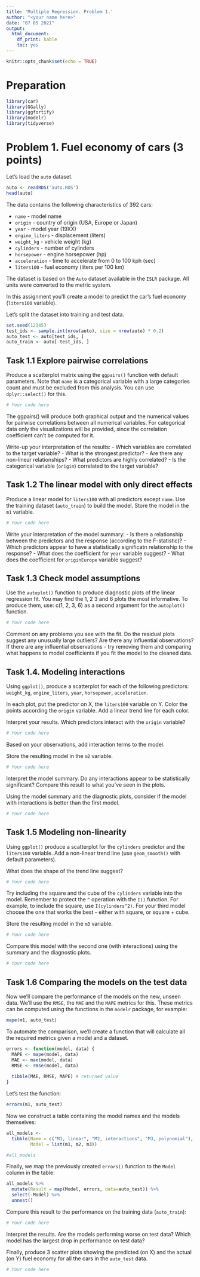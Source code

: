 ```yaml
---
title: 'Multiple Regression. Problem 1.'
author: "<your name here>"
date: "07 05 2021"
output: 
  html_document: 
    df_print: kable
    toc: yes
---
```


```r
knitr::opts_chunk$set(echo = TRUE)
```

# Preparation

```r
library(car)
library(GGally)
library(ggfortify)
library(modelr)
library(tidyverse)
```



# Problem 1. Fuel economy of cars (3 points)

Let's load the `auto` dataset.

```r
auto <- readRDS('auto.RDS')
head(auto)
```

The data contains the following characteristics of 392 cars:

  - `name` - model name
  - `origin` - country of origin (USA, Europe or Japan)
  - `year` - model year (19XX)
  - `engine_liters` - displacement (liters)
  - `weight_kg` - vehicle weight (kg)
  - `cylinders` - number of cylinders
  - `horsepower` - engine horsepower (hp)
  - `acceleration` - time to accelerate from 0 to 100 kph (sec)
  - `liters100` - fuel economy (liters per 100 km)
  
The dataset is based on the `Auto` dataset available in the `ISLR` package. All units were converted to the metric system.

In this assignment you'll create a model to predict the car's fuel economy (`liters100` variable).

Let's split the dataset into training and test data.

```r
set.seed(12345)
test_ids <- sample.int(nrow(auto), size = nrow(auto) * 0.2)
auto_test <- auto[test_ids, ]
auto_train <- auto[-test_ids, ]
```


## Task 1.1 Explore pairwise correlations

Produce a scatterplot matrix using the `ggpairs()` function with default parameters. Note that `name` is a categorical variable with a large categories count and must be excluded from this analysis. You can use `dplyr::select()` for this.

```r
# Your code here

```


The ggpairs() will produce both graphical output and the numerical values for pairwise correlations between all numerical variables. For categorical data only the visualizations will be provided, since the correlation coefficient can't be computed for it.

Write-up your interpretation of the results:
- Which variables are correlated to the target variable?
- What is the strongest predictor?
- Are there any non-linear relationships?
- What predictors are highly correlated?
- Is the categorical variable (`origin`) correlated to the target variable?


## Task 1.2 The linear model with only direct effects

Produce a linear model for `liters100` with all predictors except `name`. Use the training dataset (`auto_train`) to build the model. Store the model in the `m1` variable.

```r
# Your code here

```

Write your interpretation of the model summary:
- Is there a relationship between the predictors and the response (according to the F-statistic)?
- Which predictors appear to have a statistically significatn relationship to the response?
- What does the coefficient for `year` variable suggest?
- What does the coefficient for `originEurope` variable suggest?


## Task 1.3 Check model assumptions

Use the `autoplot()` function to produce diagnostic plots of the linear regression fit.
You may find the 1, 2 3 and 6 plots the most informative. To produce them, use: c(1, 2, 3, 6) as a second argument for the `autoplot()` function.


```r
# Your code here

```


Comment on any problems you see with the fit. Do the residual plots suggest any unusually large outliers? 
Are there any influential observations? If there are any influential observations - try removing them and comparing what happens to model coefficients if you fit the model to the cleaned data.


## Task 1.4. Modeling interactions

Using `ggplot()`, produce a scatterplot for each of the following predictors: `weight_kg`, `engine_liters`, `year`, `horsepower`, `acceleration`. 

In each plot, put the predictor on X, the `liters100` variable on Y. Color the points according the `origin` variable. Add a linear trend line for each color.

Interpret your results. Which predictors interact with the `origin` variable?


```r
# Your code here
```


Based on your observations, add interaction terms to the model. 

Store the resulting model in the `m2` variable.

```r
# Your code here
```


Interpret the model summary. Do any interactions appear to be statistically significant? Compare this result to what you've seen in the plots.


Using the model summary and the diagnostic plots, consider if the model with interactions is better than the first model.

```r
# Your code here
```


## Task 1.5 Modeling non-linearity

Using `ggplot()` produce a scatterplot for the `cylinders` predictor 
and the `liters100` variable. Add a non-linear trend line (use `geom_smooth()`
with default parameters). 

What does the shape of the trend line suggest?

```r
# Your code here
```

Try including the square and the cube of the `cylinders` variable into the model. Remember to protect the `^` operation with the `I()` function. For example, to include the square, use `I(cylinders^2)`. For your third model choose the one that works the best - either with square, or square + cube. 

Store the resulting model in the `m3` variable.

```r
# Your code here
```


Compare this model with the second one (with interactions) using the summary and the diagnostic plots.


```r
# Your code here
```


## Task 1.6 Comparing the models on the test data

Now we'll compare the performance of the models on the new, unseen data. We'll use the `RMSE`, the `MAE` and the `MAPE` metrics for this. These metrics can be computed using the functions in the `modelr` package, for example:

```r
mape(m1, auto_test)
```

To automate the comparison, we'll create a function that will calculate all the required metrics given a model and a dataset.

```r
errors <- function(model, data) {
  MAPE <- mape(model, data)
  MAE <- mae(model, data)
  RMSE <- rmse(model, data)
  
  tibble(MAE, RMSE, MAPE) # returned value
}
```

Let's test the function:

```r
errors(m1, auto_test)
```


Now we construct a table containing the model names and the models themselves:

```r
all_models <- 
  tibble(Name = c("M1, linear", "M2, interactions", "M3, polynomial"), 
         Model = list(m1, m2, m3))

#all_models
```

Finally, we map the previously created  `errors()` function to the `Model` column in the table:


```r
all_models %>% 
  mutate(Result = map(Model, errors, data=auto_test)) %>%
  select(-Model) %>%
  unnest()

```

Compare this result to the performance on the training data (`auto_train`):

```r

# Your code here

```


Interpret the results. Are the models performing worse on test data? Which model has the largest drop in performance on test data?


Finally, produce 3 scatter plots showing the predicted (on X) and the actual (on Y) fuel economy for all the cars in the `auto_test` data.


```r

# Your code here

```






